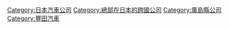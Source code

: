 {{Commons category|Mazda}}
{{Catmore|馬自達}}

[[Category:日本汽車公司|Category:日本汽車公司]]
[[Category:總部在日本的跨國公司|Category:總部在日本的跨國公司]]
[[Category:廣島縣公司|Category:廣島縣公司]]
[[Category:豐田汽車|Category:豐田汽車]]